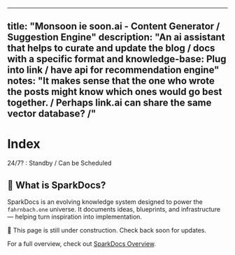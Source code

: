 
---
title: "Monsoon ie soon.ai - Content Generator / Suggestion Engine"
description: "An ai assistant that helps to curate and update the blog / docs with a specific format and knowledge-base: Plug into link / have api for recommendation engine"
notes: "It makes sense that the one who wrote the posts might know which ones would go best together. / Perhaps link.ai can share the same vector database? /"
---

# Index

24/7? : Standby / Can be Scheduled

## 🌟 What is SparkDocs?
SparkDocs is an evolving knowledge system designed to power the `fahrnbach.one` universe. It documents ideas, blueprints, and infrastructure — helping turn inspiration into implementation.

<Aside type="caution">🚧 This page is still under construction. Check back soon for updates.</Aside>

For a full overview, check out <a href="/start">SparkDocs Overview</a>.
